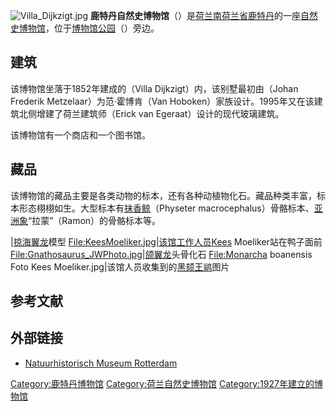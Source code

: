 {{Infobox Museum
|name= Natuurhistorisch Museum Rotterdam<br/>鹿特丹自然史博物馆
|image= Rotterdam westzeedijk345.jpg
| caption          = 博物馆外景
| alt              = 
|established       =  
|location          = [[鹿特丹|鹿特丹]]
|website= [http://www.nmr.nl/ Natuurhistorisch Museum Rotterdam]}}
[[File:Villa_Dijkzigt.jpg|thumb]]
'''鹿特丹自然史博物馆'''（{{lang-nl|Natuurhistorisch Museum Rotterdam}}）是[[荷兰|荷兰]][[南荷兰省|南荷兰省]][[鹿特丹|鹿特丹]]的一座[[自然史博物馆|自然史博物馆]]，位于[[博物馆公园|博物馆公园]]（{{lang|nl|Museumpark}}）旁边。

==建筑==
该博物馆坐落于1852年建成的{{tsl|nl|Villa Dijkzigt|代克齐赫特别墅}}（Villa Dijkzigt）内，该别墅最初由{{tsl|nl|Johan Frederik Metzelaar|约翰·弗雷德里克·梅采拉尔}}（Johan Frederik Metzelaar）为范·霍博肯（Van Hoboken）家族设计。1995年又在该建筑北侧增建了荷兰建筑师{{tsl|nl|Erick van Egeraat|埃里克·范·埃赫拉特}}（Erick van Egeraat）设计的现代玻璃建筑。

该博物馆有一个商店和一个图书馆。

==藏品==
该博物馆的藏品主要是各类动物的标本，还有各种动植物化石。藏品种类丰富，标本形态栩栩如生。大型标本有[[抹香鲸|抹香鲸]]（Physeter macrocephalus）骨骼标本、[[亚洲象|亚洲象]]“拉蒙”（Ramon）的骨骼标本等。

<gallery>
|[[掠海翼龙|掠海翼龙]]模型
File:KeesMoeliker.jpg|该馆工作人员Kees Moeliker站在鸭子面前
File:Gnathosaurus_JWPhoto.jpg|[[颌翼龙|颌翼龙]]头骨化石
File:Monarcha boanensis Foto Kees Moeliker.jpg|该馆人员收集到的[[黑颏王鹟|黑颏王鹟]]图片
</gallery>

==参考文献==
{{reflist}}

==外部链接==
{{commonscat|Natuurhistorisch Museum Rotterdam}}
*[http://www.nmr.nl/ Natuurhistorisch Museum Rotterdam]{{Wayback|url=http://www.nmr.nl/ |date=19990427022745 }}

[[Category:鹿特丹博物馆|Category:鹿特丹博物馆]]
[[Category:荷兰自然史博物馆|Category:荷兰自然史博物馆]]
[[Category:1927年建立的博物馆|Category:1927年建立的博物馆]]
